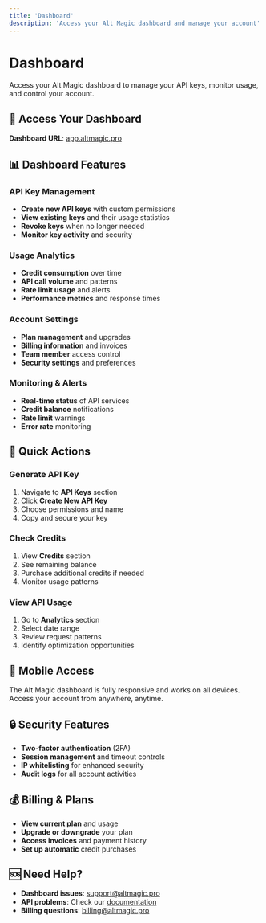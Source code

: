 ```yaml
---
title: 'Dashboard'
description: 'Access your Alt Magic dashboard and manage your account'
---
```


# Dashboard

Access your Alt Magic dashboard to manage your API keys, monitor usage, and control your account.

## 🔑 Access Your Dashboard

**Dashboard URL**: [app.altmagic.pro](https://app.altmagic.pro)

## 📊 Dashboard Features

### API Key Management
- **Create new API keys** with custom permissions
- **View existing keys** and their usage statistics
- **Revoke keys** when no longer needed
- **Monitor key activity** and security

### Usage Analytics
- **Credit consumption** over time
- **API call volume** and patterns
- **Rate limit usage** and alerts
- **Performance metrics** and response times

### Account Settings
- **Plan management** and upgrades
- **Billing information** and invoices
- **Team member** access control
- **Security settings** and preferences

### Monitoring & Alerts
- **Real-time status** of API services
- **Credit balance** notifications
- **Rate limit** warnings
- **Error rate** monitoring

## 🚀 Quick Actions

### Generate API Key
1. Navigate to **API Keys** section
2. Click **Create New API Key**
3. Choose permissions and name
4. Copy and secure your key

### Check Credits
1. View **Credits** section
2. See remaining balance
3. Purchase additional credits if needed
4. Monitor usage patterns

### View API Usage
1. Go to **Analytics** section
2. Select date range
3. Review request patterns
4. Identify optimization opportunities

## 📱 Mobile Access

The Alt Magic dashboard is fully responsive and works on all devices. Access your account from anywhere, anytime.

## 🔒 Security Features

- **Two-factor authentication** (2FA)
- **Session management** and timeout controls
- **IP whitelisting** for enhanced security
- **Audit logs** for all account activities

## 💰 Billing & Plans

- **View current plan** and usage
- **Upgrade or downgrade** your plan
- **Access invoices** and payment history
- **Set up automatic** credit purchases

## 🆘 Need Help?

- **Dashboard issues**: support@altmagic.pro
- **API problems**: Check our [documentation](/)
- **Billing questions**: billing@altmagic.pro

